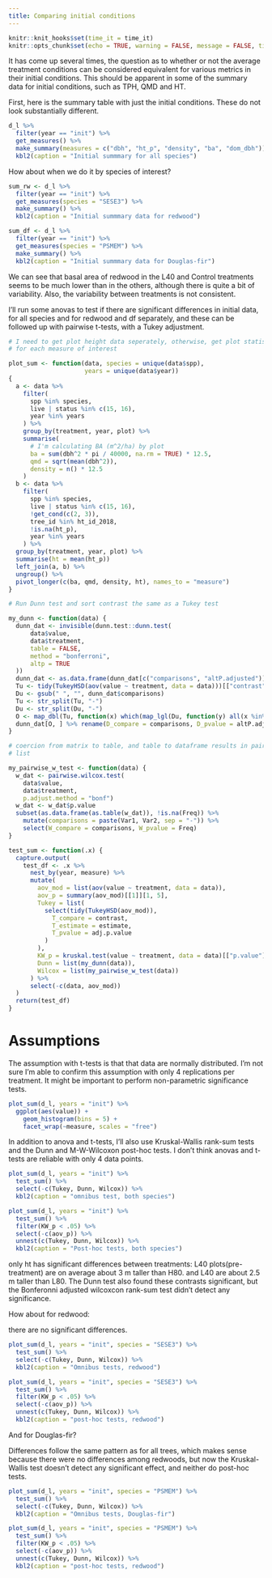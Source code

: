 ```yaml
---
title: Comparing initial conditions
---
```


```r
knitr::knit_hooks$set(time_it = time_it)
knitr::opts_chunk$set(echo = TRUE, warning = FALSE, message = FALSE, time_it = TRUE)
```


It has come up several times, the question as to whether or not the average treatment conditions can be considered equivalent for various metrics in their initial conditions. This should be apparent in some of the summary data for initial conditions, such as TPH, QMD and HT.

First, here is the summary table with just the initial conditions. These do not look substantially different.

```r

d_l %>%
  filter(year == "init") %>%
  get_measures() %>%
  make_summary(measures = c("dbh", "ht_p", "density", "ba", "dom_dbh")) %>%
  kbl2(caption = "Initial summmary for all species")

```

How about when we do it by species of interest?

```r

sum_rw <- d_l %>%
  filter(year == "init") %>%
  get_measures(species = "SESE3") %>%
  make_summary() %>%
  kbl2(caption = "Initial summmary data for redwood")

sum_df <- d_l %>%
  filter(year == "init") %>%
  get_measures(species = "PSMEM") %>%
  make_summary() %>%
  kbl2(caption = "Initial summmary data for Douglas-fir")

```

We can see that basal area of redwood in the L40 and Control treatments seems to be much lower than in the others, although there is quite a bit of variability. Also, the variability between treatments is not consistent.

I'll run some anovas to test if there are significant differences in initial data, for all species and for redwood and df separately, and these can be followed up with pairwise t-tests, with a Tukey adjustment.

```r

# I need to get plot height data seperately, otherwise, get plot statistics
# for each measure of interest

plot_sum <- function(data, species = unique(data$spp),
                     years = unique(data$year)) 
{
  a <- data %>%
    filter(
      spp %in% species,
      live | status %in% c(15, 16),
      year %in% years
    ) %>%
    group_by(treatment, year, plot) %>%
    summarise(
      # I'm calculating BA (m^2/ha) by plot
      ba = sum(dbh^2 * pi / 40000, na.rm = TRUE) * 12.5,
      qmd = sqrt(mean(dbh^2)),
      density = n() * 12.5
    )
  b <- data %>%
    filter(
      spp %in% species,
      live | status %in% c(15, 16),
      !get_cond(c(2, 3)),
      tree_id %in% ht_id_2018,
      !is.na(ht_p),
      year %in% years
    ) %>%
  group_by(treatment, year, plot) %>%
  summarise(ht = mean(ht_p))
  left_join(a, b) %>%
  ungroup() %>%
  pivot_longer(c(ba, qmd, density, ht), names_to = "measure")
}

# Run Dunn test and sort contrast the same as a Tukey test

my_dunn <- function(data) {
  dunn_dat <- invisible(dunn.test::dunn.test(
      data$value,
      data$treatment,
      table = FALSE,
      method = "bonferroni",
      altp = TRUE
  ))
  dunn_dat <- as.data.frame(dunn_dat[c("comparisons", "altP.adjusted")])
  Tu <- tidy(TukeyHSD(aov(value ~ treatment, data = data)))[["contrast"]]
  Du <- gsub(" ", "", dunn_dat$comparisons)
  Tu <- str_split(Tu, "-")
  Du <- str_split(Du, "-")
  O <- map_dbl(Tu, function(x) which(map_lgl(Du, function(y) all(x %in% y))))
  dunn_dat[O, ] %>% rename(D_compare = comparisons, D_pvalue = altP.adjusted)
}

# coercion from matrix to table, and table to dataframe results in pair-wise
# list

my_pairwise_w_test <- function(data) {
  w_dat <- pairwise.wilcox.test(
    data$value,
    data$treatment,
    p.adjust.method = "bonf")
  w_dat <- w_dat$p.value
  subset(as.data.frame(as.table(w_dat)), !is.na(Freq)) %>%
    mutate(comparisons = paste(Var1, Var2, sep = "-")) %>%
    select(W_compare = comparisons, W_pvalue = Freq)
}

test_sum <- function(.x) {
  capture.output(
    test_df <- .x %>%
      nest_by(year, measure) %>%
      mutate(
        aov_mod = list(aov(value ~ treatment, data = data)),
        aov_p = summary(aov_mod)[[1]][1, 5],
        Tukey = list(
          select(tidy(TukeyHSD(aov_mod)),
            T_compare = contrast, 
            T_estimate = estimate, 
            T_pvalue = adj.p.value
          )
        ),
        KW_p = kruskal.test(value ~ treatment, data = data)[["p.value"]],
        Dunn = list(my_dunn(data)),
        Wilcox = list(my_pairwise_w_test(data))
      ) %>%
      select(-c(data, aov_mod))
  )
  return(test_df)
}

```

# Assumptions

The assumption with t-tests is that that data are normally distributed. I'm not sure I'm able to confirm this assumption with only 4 replications per treatment. It might be important to perform non-parametric significance tests. 

```r

plot_sum(d_l, years = "init") %>%
  ggplot(aes(value)) +
    geom_histogram(bins = 5) +
    facet_wrap(~measure, scales = "free")

```

In addition to anova and t-tests, I'll also use Kruskal-Wallis rank-sum tests and the Dunn and M-W-Wilcoxon post-hoc tests. I don't think anovas and t-tests are reliable with only 4 data points.

```r

plot_sum(d_l, years = "init") %>% 
  test_sum() %>% 
  select(-c(Tukey, Dunn, Wilcox)) %>%
  kbl2(caption = "omnibus test, both species")

plot_sum(d_l, years = "init") %>% 
  test_sum() %>%
  filter(KW_p < .05) %>%
  select(-c(aov_p)) %>%
  unnest(c(Tukey, Dunn, Wilcox)) %>% 
  kbl2(caption = "Post-hoc tests, both species")

```

only ht has significant differences between treatments: L40 plots(pre-treatment) are on average about 3 m taller than H80. and L40 are about 2.5 m taller than L80. The Dunn test also found these contrasts significant, but the Bonferonni adjusted wilcoxcon rank-sum test didn't detect any significance.

How about for redwood:

there are no significant differences.

```r

plot_sum(d_l, years = "init", species = "SESE3") %>% 
  test_sum() %>% 
  select(-c(Tukey, Dunn, Wilcox)) %>%
  kbl2(caption = "Omnibus tests, redwood")

plot_sum(d_l, years = "init", species = "SESE3") %>% 
  test_sum() %>%
  filter(KW_p < .05) %>%
  select(-c(aov_p)) %>%
  unnest(c(Tukey, Dunn, Wilcox)) %>% 
  kbl2(caption = "post-hoc tests, redwood")

```

And for Douglas-fir?

Differences follow the same pattern as for all trees, which makes sense because there were no differences among redwoods, but now the Kruskal-Wallis test doesn't detect any significant effect, and neither do post-hoc tests.

```r

plot_sum(d_l, years = "init", species = "PSMEM") %>% 
  test_sum() %>% 
  select(-c(Tukey, Dunn, Wilcox)) %>%
  kbl2(caption = "Omnibus tests, Douglas-fir")

plot_sum(d_l, years = "init", species = "PSMEM") %>% 
  test_sum() %>%
  filter(KW_p < .05) %>%
  select(-c(aov_p)) %>%
  unnest(c(Tukey, Dunn, Wilcox)) %>% 
  kbl2(caption = "post-hoc tests, redwood")

```
